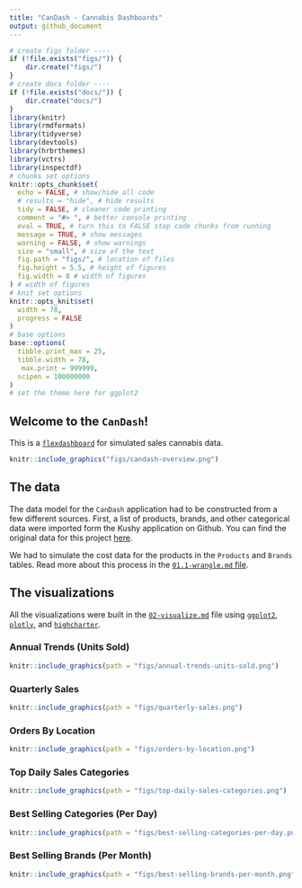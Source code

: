 ```yaml
---
title: "CanDash - Cannabis Dashboards"
output: github_document
---
```


```r
# create figs folder ----
if (!file.exists("figs/")) {
    dir.create("figs/")
}
# create docs folder ----
if (!file.exists("docs/")) {
    dir.create("docs/")
}
library(knitr)
library(rmdformats)
library(tidyverse)
library(devtools)
library(hrbrthemes)
library(vctrs)
library(inspectdf)
# chunks set options
knitr::opts_chunk$set(
  echo = FALSE, # show/hide all code
  # results = "hide", # hide results
  tidy = FALSE, # cleaner code printing
  comment = "#> ", # better console printing
  eval = TRUE, # turn this to FALSE stop code chunks from running
  message = TRUE, # show messages
  warning = FALSE, # show warnings
  size = "small", # size of the text
  fig.path = "figs/", # location of files
  fig.height = 5.5, # height of figures
  fig.width = 8 # width of figures
) # width of figures
# knit set options
knitr::opts_knit$set(
  width = 78,
  progress = FALSE
)
# base options
base::options(
  tibble.print_max = 25,
  tibble.width = 78,
   max.print = 999999,
  scipen = 100000000
)
# set the theme here for ggplot2
```

## Welcome to the `CanDash`!

This is a [`flexdashboard`](https://rmarkdown.rstudio.com/flexdashboard/) for simulated sales cannabis data. 

```r
knitr::include_graphics("figs/candash-overview.png")
```

## The data

The data model for the `CanDash` application had to be constructed from a few different sources. First, a list of products, brands, and other categorical data were imported form the Kushy application on Github. You can find the original data for this project [here](https://github.com/kushyapp/cannabis-dataset). 

We had to simulate the cost data for the products in the `Products` and `Brands` tables. Read more about this process in the [`01.1-wrangle.md` file](https://github.com/mjfrigaard/CanDash/blob/master/01.1-wrangle.md). 

## The visualizations

All the visualizations were built in the [`02-visualize.md`](https://github.com/mjfrigaard/CanDash/blob/master/02-visualize.md) file using [`ggplot2`](https://ggplot2.tidyverse.org/), [`plotly`](https://github.com/ropensci/plotly#readme), and [`highcharter`](http://jkunst.com/highcharter/).

### Annual Trends (Units Sold)

```r
knitr::include_graphics(path = "figs/annual-trends-units-sold.png")
```

### Quarterly Sales

```r
knitr::include_graphics(path = "figs/quarterly-sales.png")
```

### Orders By Location

```r
knitr::include_graphics(path = "figs/orders-by-location.png")
```

### Top Daily Sales Categories

```r
knitr::include_graphics(path = "figs/top-daily-sales-categories.png")
```

### Best Selling Categories (Per Day)

```r
knitr::include_graphics(path = "figs/best-selling-categories-per-day.png")
```

### Best Selling Brands (Per Month)

```r
knitr::include_graphics(path = "figs/best-selling-brands-per-month.png")
```
